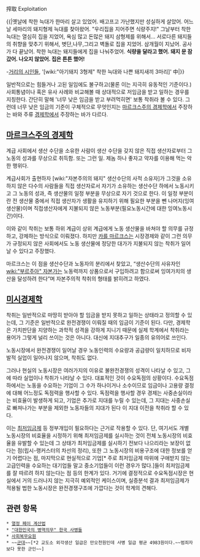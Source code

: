 搾取
Exploitation

{{|옛날에 착한 늑대가 한마리 살고 있었어. 
배고프고 가난했지만 성실하게 살았어. 
어느날 세마리의 돼지형제 늑대를 찾아왔어.
"우리집을 지어주면 식량주지!" 
그날부터 착한 늑대는 열심히 집을 지었어,
욕심 많고 돈많은 돼지 삼형제를 위해서… 
서로다른 돼지들의 취향을 맞추기 위해서,
볏단,나무,그리고 벽돌로 집을 지었어. 
삼개월이 지났어. 공사가 다 끝났어.
착한 늑대는 돼지들에게 집을 나눠주었어. 
'''식량을 달라고 했어. 돼지 문 잠갔어. 나오지 않았어. 집은 튼튼 했어!'''

-[[거리의 시인들]], '[wiki:"아기돼지 3형제" 착한 늑대와 나쁜 돼지새끼 3마리]' 中|}}

일반적으로는 힘들거나 고된 일임에도 불구하고(물론 이는 지극히 유동적인 기준이다.) 사회통념이나 혹은 유사 사례와 비교해볼 때 상대적으로 저임금을 받고 일하는 경우를 지칭한다. 간단히 말해 '너무 낮은 임금을 받고 부려먹히면' 보통 착취라 볼 수 있다. 그런데 너무 낮은 임금의 기준이 구체적으로 무엇인지는 [[마르크스주의 경제학]]에서 주장하는 바와 주류 [[경제학]]에서 주장하는 바가 다르다.

== [[마르크스주의 경제학]] ==

계급 사회에서 생산 수단을 소유한 사람이 생산 수단을 갖지 않은 직접 생산자로부터 그 노동의 성과를 무상으로 취득함. 또는 그런 일. 제놈 하나 좋자고 약자를 이용해 먹는 악한 행위다.

계급사회가 출현하자 [wiki:"자본주의의 돼지" 생산수단의 사적 소유자]가 그것을 소유하지 않은 다수의 사람들을 직접 생산자로서 자기가 소유하는 생산수단 하에서 노동시키고 그 노동의 성과, 즉 생산물의 일정 부분을 무상으로 자기 것으로 한다. 이 일정 부분이란 전 생산물 중에서 직접 생산자가 생활을 유지하기 위해 필요한 부분을 뺀 나머지(잉여생산물)이며 직접생산자에게 지불되지 않은 노동부분(필요노동시간에 대한 잉여노동시간)이다. 

이와 같이 착취는 보통 하위 계급이 상위 계급에게 노동 생산물을 바쳐야 할 의무를 규정하고, 강제하는 방식으로 이뤄졌다. 하지만 [[카를 마르크스]]는 시장경제와 같이 그런 의무가 규정되지 않은 사회에서도 노동 생산물에 정당한 대가가 지불되지 않는 착취가 일어날 수 있다고 주장했다.

마르크스는 이 점을 생산수단과 노동자의 분리에서 찾았고, “생산수단의 사유자인 [[wiki:"부르주아" 자본가]]는 노동력까지 상품으로서 구입하려고 함으로써 잉여가치의 생산을 달성하려 한다”며 자본주의적 착취의 형태를 밝히려고 하였다.

== [[미시경제학]] ==

착취는 일반적으로 마땅히 받아야 할 임금을 받지 못하고 일하는 상태라고 정의할 수 있는데, 그 기준은 일반적으로 완전경쟁이 이뤄질 때의 임금이 기준이 된다. 다만, 경제학은 가치판단을 지양하는 과학적 성격을 강하게 지니기 때문에 실제 학계에서 착취라는 용어가 그렇게 널리 쓰이는 것은 아니다. 대신에 지대추구가 일종의 유의어로 쓰인다.

노동시장에서 완전경쟁이 일어날 경우 노동인력의 수요량과 공급량이 일치하므로 비자발적 실업이 일어나지 않으며, 착취도 없다. 

그러나 현실의 노동시장은 여러가지의 이유로 불완전경쟁의 성격이 나타날 수 있고, 그에 따라 실업이나 착취가 나타날 수 있다. 대표적인 것이 수요독점의 상황이다. 수요독점 하에서는 노동을 수요하는 기업이 그 수가 하나이거나 소수이므로 임금이나 고용량 결정에 대해 어느정도 독점력을 행사할 수 있다. 독점력을 행사할 경우 경제는 사중손실이라는 비효율이 발생하게 되고, 기업은 추가로 지대를 누릴 수 있는데, 그 지대는 사중손실로 빠져나가는 부분을 제외한 노동자들의 지대가 된다 이 지대 이전을 착취라 할 수 있다.

이는 [[최저임금제]] 등 정부개입이 필요하다는 근거로 작용할 수 있다. 
단, 여기서도 개별 노동시장의 비효율을 시정하기 위해 최저임금제를 실시하는 것이 전체 노동시장의 비효율을 유발할 수 있는데 그 상태가 최저임금제를 실시하기 전보다 나으리라는 보장이 없다는 점(립시-랭커스터의 차선의 정리), 또한 그 노동시장의 비용구조에 대한 정보를 얻기 어렵다는 점, 마지막으로 현실적으로 기업[* 주로 최저임금제 따위에 구애받지 않는 고급인력을 수요하는 대기업들 말고 중소기업들이 이런 경우가 많다.]들이 최저임금제를 잘 따르려 하지 않는다는 점 등의 한계가 있다. 거기에 결정적으로 수요독점시장은 현실에서 거의 드러나지 않는 지극히 예외적인 케이스이며, 실증분석 결과 최저임금제가 적용될 법한 노동시장은 완전경쟁구조에 가깝다는 것이 학계의 견해다. 

== 관련 항목 ==
 * [[열정 페이 계산법]]
 * [["대한민국의 병역의무" 한국 사병들]]
 * [[사회복무요원]]
 * ~~[[군대]]~~[*2 교도소 외각생산 일급은 만오천원인데 사병 일급 평균 4983원이다.~~범죄자보다 못한 군인~~]
